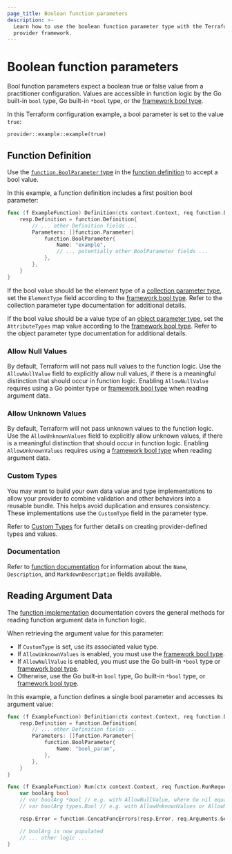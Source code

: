 ```yaml
---
page_title: Boolean function parameters
description: >-
  Learn how to use the boolean function parameter type with the Terraform
  provider framework.
---
```


# Boolean function parameters

Bool function parameters expect a boolean true or false value from a practitioner configuration. Values are accessible in function logic by the Go built-in `bool` type, Go built-in `*bool` type, or the [framework bool type](/terraform/plugin/framework/handling-data/types/bool).

In this Terraform configuration example, a bool parameter is set to the value `true`:

```hcl
provider::example::example(true)
```

## Function Definition

Use the [`function.BoolParameter` type](https://pkg.go.dev/github.com/hashicorp/terraform-plugin-framework/function#BoolParameter) in the [function definition](/terraform/plugin/framework/functions/implementation#definition-method) to accept a bool value.

In this example, a function definition includes a first position bool parameter:

```go
func (f ExampleFunction) Definition(ctx context.Context, req function.DefinitionRequest, resp *function.DefinitionResponse) {
    resp.Definition = function.Definition{
        // ... other Definition fields ...
        Parameters: []function.Parameter{
            function.BoolParameter{
                Name: "example",
                // ... potentially other BoolParameter fields ...
            },
        },
    }
}
```

If the bool value should be the element type of a [collection parameter type](/terraform/plugin/framework/functions/parameters#collection-parameter-types), set the `ElementType` field according to the [framework bool type](/terraform/plugin/framework/handling-data/types/bool). Refer to the collection parameter type documentation for additional details.

If the bool value should be a value type of an [object parameter type](/terraform/plugin/framework/functions/parameters#object-parameter-type), set the `AttributeTypes` map value according to the [framework bool type](/terraform/plugin/framework/handling-data/types/bool). Refer to the object parameter type documentation for additional details.

### Allow Null Values

By default, Terraform will not pass null values to the function logic. Use the `AllowNullValue` field to explicitly allow null values, if there is a meaningful distinction that should occur in function logic. Enabling `AllowNullValue` requires using a Go pointer type or [framework bool type](/terraform/plugin/framework/handling-data/types/bool) when reading argument data.

### Allow Unknown Values

By default, Terraform will not pass unknown values to the function logic. Use the `AllowUnknownValues` field to explicitly allow unknown values, if there is a meaningful distinction that should occur in function logic. Enabling `AllowUnknownValues` requires using a [framework bool type](/terraform/plugin/framework/handling-data/types/bool) when reading argument data.

### Custom Types

You may want to build your own data value and type implementations to allow your provider to combine validation and other behaviors into a reusable bundle. This helps avoid duplication and ensures consistency. These implementations use the `CustomType` field in the parameter type.

Refer to [Custom Types](/terraform/plugin/framework/handling-data/types/custom) for further details on creating provider-defined types and values.

### Documentation

Refer to [function documentation](/terraform/plugin/framework/functions/documentation) for information about the `Name`, `Description`, and `MarkdownDescription` fields available.

## Reading Argument Data

The [function implementation](/terraform/plugin/framework/functions/implementation) documentation covers the general methods for reading function argument data in function logic.

When retrieving the argument value for this parameter:

* If `CustomType` is set, use its associated value type.
* If `AllowUnknownValues` is enabled, you must use the [framework bool type](/terraform/plugin/framework/handling-data/types/bool).
* If `AllowNullValue` is enabled, you must use the Go built-in `*bool` type or [framework bool type](/terraform/plugin/framework/handling-data/types/bool).
* Otherwise, use the Go built-in `bool` type, Go built-in `*bool` type, or [framework bool type](/terraform/plugin/framework/handling-data/types/bool).

In this example, a function defines a single bool parameter and accesses its argument value:

```go
func (f ExampleFunction) Definition(ctx context.Context, req function.DefinitionRequest, resp *function.DefinitionResponse) {
    resp.Definition = function.Definition{
        // ... other Definition fields ...
        Parameters: []function.Parameter{
            function.BoolParameter{
                Name: "bool_param",
            },
        },
    }
}

func (f ExampleFunction) Run(ctx context.Context, req function.RunRequest, resp *function.RunResponse) {
    var boolArg bool
    // var boolArg *bool // e.g. with AllowNullValue, where Go nil equals Terraform null
    // var boolArg types.Bool // e.g. with AllowUnknownValues or AllowNullValue

    resp.Error = function.ConcatFuncErrors(resp.Error, req.Arguments.Get(ctx, &boolArg))

    // boolArg is now populated
    // ... other logic ...
}
```
